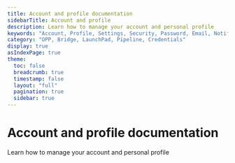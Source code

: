 ```yaml
---
title: Account and profile documentation
sidebarTitle: Account and profile
description: Learn how to manage your account and personal profile
keywords: "Account, Profile, Settings, Security, Password, Email, Notifications"
category: "OPP, Bridge, LaunchPad, Pipeline, Credentials"
display: true
asIndexPage: true
theme: 
  toc: false
  breadcrumb: true
  timestamp: false
  layout: "full"
  pagination: true
  sidebar: true
---
```




# <BookText className="inline " /> Account and profile documentation

Learn how to manage your account and personal profile

<ArticlesCardsList route="/articles/account"/>

